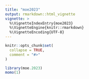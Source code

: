 ---
title: "moe2023"
output: rmarkdown::html_vignette
vignette: >
  %\VignetteIndexEntry{moe2023}
  %\VignetteEngine{knitr::rmarkdown}
  %\VignetteEncoding{UTF-8}
---

```{r, include = FALSE}
knitr::opts_chunk$set(
  collapse = TRUE,
  comment = "#>"
)
```

```{r setup}
library(moe.2023)
momo(1)
```
